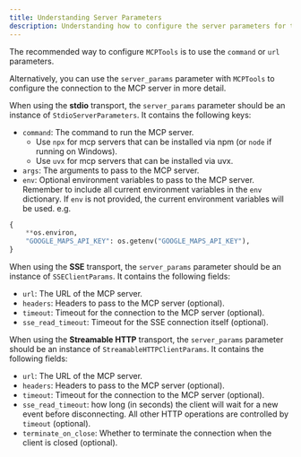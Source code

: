```yaml
---
title: Understanding Server Parameters
description: Understanding how to configure the server parameters for the MCPTools and MultiMCPTools classes
---
```



The recommended way to configure `MCPTools` is to use the `command` or `url` parameters.

Alternatively, you can use the `server_params` parameter with `MCPTools` to configure the connection to the MCP server in more detail.

When using the **stdio** transport, the `server_params` parameter should be an instance of `StdioServerParameters`. It contains the following keys:
- `command`: The command to run the MCP server.
    - Use `npx` for mcp servers that can be installed via npm (or `node` if running on Windows).
    - Use `uvx` for mcp servers that can be installed via uvx.
- `args`: The arguments to pass to the MCP server.
- `env`: Optional environment variables to pass to the MCP server. Remember to include all current environment variables in the `env` dictionary. If `env` is not provided, the current environment variables will be used.
e.g.
```python
{
    **os.environ,
    "GOOGLE_MAPS_API_KEY": os.getenv("GOOGLE_MAPS_API_KEY"),
}
```

When using the **SSE** transport, the `server_params` parameter should be an instance of `SSEClientParams`. It contains the following fields:
- `url`: The URL of the MCP server.
- `headers`: Headers to pass to the MCP server (optional).
- `timeout`: Timeout for the connection to the MCP server (optional).
- `sse_read_timeout`: Timeout for the SSE connection itself (optional).

When using the **Streamable HTTP** transport, the `server_params` parameter should be an instance of `StreamableHTTPClientParams`. It contains the following fields:
- `url`: The URL of the MCP server.
- `headers`: Headers to pass to the MCP server (optional).
- `timeout`: Timeout for the connection to the MCP server (optional).
- `sse_read_timeout`: how long (in seconds) the client will wait for a new event before disconnecting. All other HTTP operations are controlled by `timeout` (optional).
- `terminate_on_close`: Whether to terminate the connection when the client is closed (optional).


